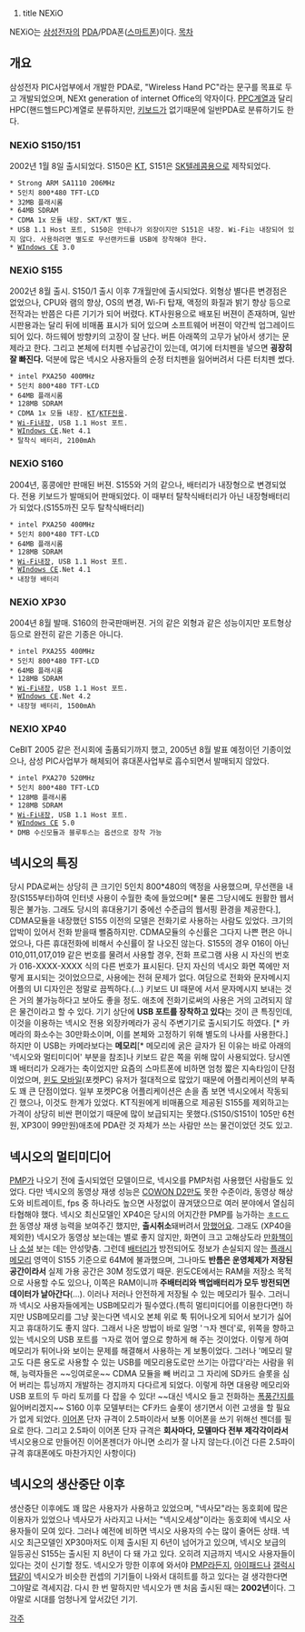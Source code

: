 #title NEXiO
NEXiO는 [[삼성전자]]의 [[PDA]]/PDA폰([[스마트폰]])이다.
[[목차]]
== 개요 ==
삼성전자 PIC사업부에서 개발한 PDA로, "Wireless Hand PC"라는 문구를 목표로 두고 개발되었으며, NEXt generation of internet Office의 약자이다.
[[PPC]]계열과 달리 HPC(핸드헬드PC)계열로 분류하지만, [[키보드]]가 없기때문에 일반PDA로 분류하기도 한다.

=== NEXiO S150/151 ===
2002년 1월 8일 출시되었다. S150은 [[KT]], S151은 [[SK텔레콤]]용으로 제작되었다.
 * Strong ARM SA1110 206MHz
 * 5인치 800*480 TFT-LCD
 * 32MB 플래시롬
 * 64MB SDRAM
 * CDMA 1x 모듈 내장. SKT/KT 별도.
 * USB 1.1 Host 포트, S150은 안테나가 외장이지만 S151은 내장. Wi-Fi는 내장되어 있지 않다. 사용하려면 별도로 무선랜카드를 USB에 장착해야 한다.
 * [[WIndows CE]] 3.0
=== NEXiO S155 ===
2002년 8월 출시. S150/1 출시 이후 7개월만에 출시되었다.
외형상 별다른 변경점은 없었으나, CPU와 램의 향상, OS의 변경, Wi-Fi 탑재, 액정의 화질과 밝기 향상 등으로 전작과는 반쯤은 다른 기기가 되어 버렸다. KT사원용으로 배포된 버젼이 존재하며, 일반시판용과는 달리 뒤에 비매품 표시가 되어 있으며 소프트웨어 버젼이 약간씩 업그레이드 되어 있다.
하드웨어 방향키의 고장이 잘 난다. 버튼 아래쪽의 고무가 낡아서 생기는 문제라고 한다. 그리고 본체에 터치펜 수납공간이 있는데, 여기에 터치펜을 넣으면 '''굉장히 잘 빠진다.''' 덕분에 많은 넥시오 사용자들의 순정 터치펜을 잃어버려서 다른 터치펜 썼다.
 * intel PXA250 400MHz
 * 5인치 800*480 TFT-LCD
 * 64MB 플래시롬
 * 128MB SDRAM
 * CDMA 1x 모듈 내장. [[KT]]/[[KTF]]전용.
 * [[Wi-Fi]]내장, USB 1.1 Host 포트.
 * [[WIndows CE]].Net 4.1
 * 탈착식 배터리, 2100mAh
=== NEXiO S160 ===
2004년, 홍콩에만 판매된 버젼. S155와 거의 같으나, 배터리가 내장형으로 변경되었다. 전용 키보드가 발매되어 판매되었다. 이 때부터 탈착식배터리가 아닌 내장형배터리가 되었다.(S155까진 모두 탈착식배터리)
 * intel PXA250 400MHz
 * 5인치 800*480 TFT-LCD
 * 64MB 플래시롬
 * 128MB SDRAM
 * [[Wi-Fi]]내장, USB 1.1 Host 포트.
 * [[WIndows CE]].Net 4.1
 * 내장형 배터리
=== NEXiO XP30 ===
2004년 8월 발매.
S160의 한국판매버젼. 거의 같은 외형과 같은 성능이지만 포트형상등으로 완전히 같은 기종은 아니다. 
 * intel PXA255 400MHz
 * 5인치 800*480 TFT-LCD
 * 64MB 플래시롬
 * 128MB SDRAM
 * [[Wi-Fi]]내장, USB 1.1 Host 포트.
 * [[WIndows CE]].Net 4.2
 * 내장형 배터리, 1500mAh
=== NEXIO XP40 ===
CeBIT 2005 같은 전시회에 출품되기까지 했고, 2005년 8월 발표 예정이던 기종이었으나, 삼성 PIC사업부가 해체되어 휴대폰사업부로 흡수되면서 발매되지 않았다. 
 * intel PXA270 520MHz
 * 5인치 800*480 TFT-LCD
 * 128MB 플래시롬
 * 128MB SDRAM
 * [[Wi-Fi]]내장, USB 1.1 Host 포트.
 * [[WIndows CE]] 5.0
 * DMB 수신모듈과 블루투스는 옵션으로 장착 가능

== 넥시오의 특징 ==
당시 PDA로써는 상당히 큰 크기인 5인치 800*480의 액정을 사용했으며, 무선랜을 내장(S155부터)하여 인터넷 사용이 수월한 축에 들었으며[* 물론 그당시에도 원활한 웹서핑은 불가능. 그래도 당시의 휴대용기기 중에선 수준급의 웹서핑 환경을 제공한다.], CDMA모듈을 내장했던 S155 이전의 모델은 전화기로 사용하는 사람도 있었다. 크기의 압박이 있어서 전화 받을때 뻘줌하지만. CDMA모듈의 수신률은 그다지 나쁜 편은 아니었으나, 다른 휴대전화에 비해서 수신률이 잘 나오진 않는다. S155의 경우 016이 아닌 010,011,017,019 같은 번호를 물려서 사용할 경우, 전화 프로그램 사용 시 자신의 번호가 016-XXXX-XXXX 식의 다른 번호가 표시된다. 단지 자신의 넥시오 화면 쪽에만 저렇게 표시되는 것이었으므로, 사용에는 전혀 문제가 없다. 여담으로 전화와 문자메시지 어플의 UI 디자인은 정말로 끔찍하다.(...) 키보드 UI 때문에 서서 문자메시지 보내는 것은 거의 불가능하다고 보아도 좋을 정도. 애초에 전화기로써의 사용은 거의 고려되지 않은 물건이라고 할 수 있다.
기기 상단에 '''USB 포트를 장착하고 있다'''는 것이 큰 특징인데, 이것을 이용하는 넥시오 전용 외장카메라가 공식 주변기기로 출시되기도 하였다. [* 카메라의 화소수는 30만화소이며, 이를 본체와 고정하기 위해 별도의 나사를 사용한다.] 하지만 이 USB는 카메라보다는 '''메모리'''[* 메모리에 굵은 글자가 된 이유는 바로 아래의 '넥시오와 멀티미디어' 부분을 참조]나 키보드 같은 쪽을 위해 많이 사용되었다.
당시엔 꽤 배터리가 오래가는 축이었지만 요즘의 스마트폰에 비하면 엄청 짧은 지속타임이 단점이었으며, [[윈도 모바일]](포켓PC) 유저가 절대적으로 많았기 때문에 어플리케이션의 부족도 꽤 큰 단점이었다. 일부 포켓PC용 어플리케이션은 손을 좀 보면 넥시오에서 작동되긴 했으나, 이것도 한계가 있었다.
KT직원에게 비매품으로 제공된 S155를 제외하고는 가격이 상당히 비싼 편이었기 때문에 많이 보급되지는 못했다.(S150/S151이 105만 6천원, XP30이 99만원)애초에 PDA란 것 자체가 쓰는 사람만 쓰는 물건이었던 것도 있고. 

== 넥시오의 멀티미디어 ==
[[PMP]]가 나오기 전에 출시되었던 모델이므로, 넥시오를 PMP처럼 사용했던 사람들도 있었다. 다만 넥시오의 동영상 재생 성능은 [[COWON D2]]만도 못한 수준이라, 동영상 해상도와 비트레이트, fps 중 하나라도 높으면 사정없이 끊겨댔으므로 여러 분야에서 열심히 타협해야 했다. 넥시오 최신모델인 XP40은 당시의 어지간한 PMP를 능가하는 [[ㅎㄷㄷ]]한 동영상 재생 능력을 보여주긴 했지만, '''출시취소'''돼버려서 [[망했어요]]. 그래도 (XP40을 제외한) 넥시오가 동영상 보는데는 별로 좋지 않지만, 화면이 크고 고해상도라 [[만화책]]이나 [[소설]] 보는 데는 안성맞춤.
그런데 [[배터리]]가 방전되어도 정보가 손실되지 않는 [[플래시 메모리]] 영역이 S155 기준으로 64M에 불과했으며, 그나마도 '''반틈은 운영체제가 저장된 공간이라서''' 실제 가용 공간은 30M 정도였기 때문. 윈도CE에서는 RAM을 저장소 목적으로 사용할 수도 있으나, 이쪽은 RAM이니까 '''주배터리와 백업배터리가 모두 방전되면 데이터가 날아간다'''(...). 이러나 저러나 안전하게 저장될 수 있는 메모리가 필수. 그러니까 넥시오 사용자들에게는 USB메모리가 필수였다.(특히 멀티미디어를 이용한다면!) 하지만 USB메모리를 그냥 꽂는다면 넥시오 본체 위로 툭 튀어나오게 되어서 보기가 싫어지고 휴대하기도 좋지 않다. 그래서 나온 방법이 바로 일명 'ㄱ자 젠더'로, 위쪽을 향하고 있는 넥시오의 USB 포트를 ㄱ자로 꺾어 옆으로 향하게 해 주는 것이었다. 이렇게 하여 메모리가 튀어나와 보이는 문제를 해결해서 사용하는 게 보통이었다. 그러나 '메모리 말고도 다른 용도로 사용할 수 있는 USB를 메모리용도로만 쓰기는 아깝다'라는 사람을 위해, 능력자들은 ~~잉여로운~~ CDMA 모듈을 빼 버리고 그 자리에 SD카드 슬롯을 심어 버리는 튜닝까지 개발하는 경지까지 다다르게 되었다. 이렇게 하면 대용량 메모리와 USB 포트의 두 마리 토끼를 다 잡을 수 있다! ~~대신 넥시오 들고 전화하는 [[폭풍간지]]를 잃어버리겠지~~ S160 이후 모델부터는 CF카드 슬롯이 생기면서 이런 고생을 할 필요가 없게 되었다.
[[이어폰]] 단자 규격이 2.5파이라서 보통 이어폰을 쓰기 위해선 젠더를 필요로 한다. 그리고 2.5파이 이어폰 단자 규격은 '''회사마다, 모델마다 전부 제각각이라서''' 넥시오용으로 만들어진 이어폰젠더가 아니면 소리가 잘 나지 않는다.(이건 다른 2.5파이 규격 휴대폰에도 마찬가지인 사항이다)

== 넥시오의 생산중단 이후 ==
생산중단 이후에도 꽤 많은 사용자가 사용하고 있었으며, "넥사모"라는 동호회에 많은 이용자가 있었으나 넥사모가 사라지고 나서는 "넥시오세상"이라는 동호회에 넥시오 사용자들이 모여 있다. 그러나 예전에 비하면 넥시오 사용자의 수는 많이 줄어든 상태. 넥시오 최근모델인 XP30마저도 이제 출시된 지 6년이 넘어가고 있으며, 넥시오 보급의 일등공신 S155는 출시된 지 8년이 다 돼 가고 있다. 오히려 지금까지 넥시오 사용자들이 있다는 것이 신기할 정도.
넥시오가 망한 이후에 와서야 [[PMP]]라든지, [[아이패드]]나 [[갤럭시 탭]]같이 넥시오가 비슷한 컨셉의 기기들이 나와서 대히트를 하고 있다는 걸 생각한다면 그야말로 격세지감. 다시 한 번 말하지만 넥시오가 맨 처음 출시된 때는 '''2002년'''이다. 그야말로 시대를 엄청나게 앞서갔던 기기.

[[각주]]
